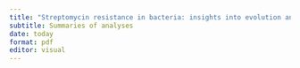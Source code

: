 ```yaml
---
title: "Streptomycin resistance in bacteria: insights into evolution and evolvability"
subtitle: Summaries of analyses
date: today
format: pdf
editor: visual
---
```

